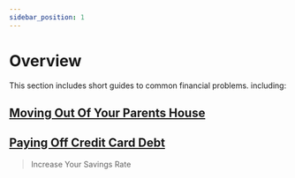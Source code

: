 ```yaml
---
sidebar_position: 1
---
```


# Overview

This section includes short guides to common financial problems. including:

## [Moving Out Of Your Parents House](moving-out.md)

## [Paying Off Credit Card Debt](pay-off-debt.md)

>Increase Your Savings Rate